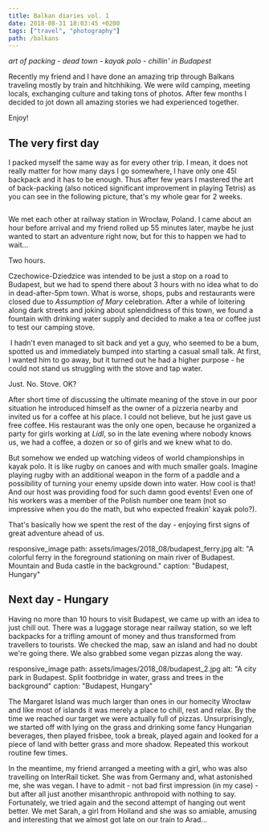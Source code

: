 ```yaml
---
title: Balkan diaries vol. 1
date: 2018-08-31 18:03:45 +0200
tags: ["travel", "photography"]
path: /balkans
---
```


*art of packing* - *dead town* - *kayak polo* - *chillin' in Budapest*

Recently my friend and I have done an amazing trip through Balkans traveling mostly by train and hitchhiking. 
We were wild camping, meeting locals, exchanging culture and taking tons of photos. 
After few months I decided to jot down all amazing stories we had experienced together. 

Enjoy!

## The very first day
I packed myself the same way as for every other trip. I mean, it does not really matter for how many days I go somewhere, I have only one 45l backpack and it has to be enough. Thus after few years I mastered the art of back-packing (also noticed significant improvement in playing Tetris) as you can see in the following picture, that's my whole gear for 2 weeks.

<Image imagePath="backpack.jpg" />

We met each other at railway station in Wrocław, Poland. 
I came about an hour before arrival and my friend rolled up 55 minutes later, maybe he just wanted to start an adventure right now, but for this to happen we had to wait...

Two hours.

Czechowice-Dziedzice was intended to be just a stop on a road to Budapest, but we had to spend there about 3 hours with no idea what to do in dead-after-5pm town. What is worse, shops, pubs and restaurants were closed due to *Assumption of Mary* celebration. After a while of loitering along dark streets and joking about splendidness of this town, we found a fountain with drinking water supply and decided to make a tea or coffee just to test our camping stove. 

<Image imagePath="sofia.jpg" />
I hadn't even managed to sit back and yet a guy, who seemed to be a bum, spotted us and immediately bumped into starting a casual small talk. At first, I wanted him to go away, but it turned out he had a higher purpose - he could not stand us struggling with the stove and tap water. 

Just. No. Stove. OK?

After short time of discussing the ultimate meaning of the stove in our poor situation he introduced himself as the owner of a pizzeria nearby and invited us for a coffee at his place. I could not believe, but he just gave us free coffee. His restaurant was the only one open, because he organized a party for girls working at *Lidl*, so in the late evening where nobody knows us, we had a coffee, a dozen or so of girls and we knew what to do. 

But somehow we ended up watching videos of world championships in kayak polo. It is like rugby on canoes and with much smaller goals. Imagine playing rugby with an additional weapon in the form of a paddle and a possibility of turning your enemy upside down into water. How cool is that! And our host was providing food for such damn good events! Even one of his workers was a member of the Polish number one team (not so impressive when you do the math, but who expected freakin' kayak polo?).

That's basically how we spent the rest of the day - enjoying first signs of great adventure ahead of us.

responsive_image path: assets/images/2018_08/budapest_ferry.jpg alt: "A colorful ferry in the foreground stationing on main river of Budapest. Mountain and Buda castle in the background." caption: "Budapest, Hungary"

## Next day - Hungary

Having no more than 10 hours to visit Budapest, we came up with an idea to just chill out. There was a luggage storage near railway station, so we left backpacks for a trifling amount of money and thus transformed from travellers to tourists. We checked the map, saw an island and had no doubt we're going there. We also grabbed some vegan pizzas along the way.

responsive_image path: assets/images/2018_08/budapest_2.jpg alt: "A city park in Budapest. Split footbridge in water, grass and trees in the background" caption: "Budapest, Hungary"

The Margaret Island was much larger than ones in our homecity Wrocław and like most of islands it was merely a place to chill, rest and relax. 
By the time we reached our target we were actually full of pizzas. Unsurprisingly, we started off with lying on the grass and drinking some fancy Hungarian beverages, then played frisbee, took a break, played again and looked for a piece of land with better grass and more shadow. Repeated this workout routine few times. 

In the meantime, my friend arranged a meeting with a girl, who was also travelling on InterRail ticket. She was from Germany and, what astonished me, she was vegan. I have to admit - not bad first impression (in my case) - but after all just another misanthropic anthropoid with nothing to say. Fortunately, we tried again and the second attempt of hanging out went better. We met Sarah, a girl from Holland and she was so amiable, amusing and interesting that we almost got late on our train to Arad...



